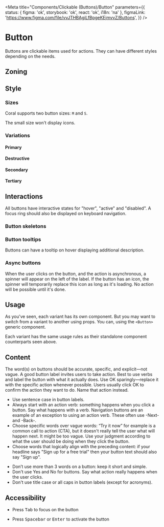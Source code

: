 
<Meta
	title="Components/Clickable (Buttons)/Button"
	parameters={{
		status: { figma: 'ok', storybook: 'ok', react: 'ok', i18n: 'na' },
		figmaLink: 'https://www.figma.com/file/vvJTHBAgiLfBpgeKEjmvvZ/Buttons',
	}}
/>

# Button

Buttons are clickable items used for actions. They can have different styles depending on the needs.

## Zoning

<FigmaImage
	src="https://www.figma.com/file/vvJTHBAgiLfBpgeKEjmvvZ/Buttons?node-id=2919%3A7371"
	alt="zoning image for buttons"
/>

## Style

### Sizes

Coral supports two button sizes: `M` and `S`.

The small size won't display icons.

### Variations

<FigmaImage
	src="https://www.figma.com/file/vvJTHBAgiLfBpgeKEjmvvZ/Buttons?node-id=3371%3A33589"
	alt="Buttons in all their variations"
/>

<Canvas withSource="closed">
	<Story story={Stories.Variations} />
</Canvas>

#### Primary

<Canvas withSource="closed">
	<Story story={Stories.PrimaryVariations} />
</Canvas>

<Canvas>
	<Story story={Stories.Primary} name="ButtonPrimary usage" />
</Canvas>

<ArgsTable story="ButtonPrimary usage" />

#### Destructive

<Canvas withSource="closed">
	<Story story={Stories.DestructiveVariations} />
</Canvas>

<Canvas>
	<Story story={Stories.Destructive} name="ButtonDestructive usage" />
</Canvas>

<ArgsTable story="ButtonDestructive usage" />

#### Secondary

<Canvas withSource="closed">
	<Story story={Stories.SecondaryVariations} />
</Canvas>

<Canvas>
	<Story story={Stories.Secondary} name="ButtonSecondary usage" />
</Canvas>

<ArgsTable story="ButtonSecondary usage" />

#### Tertiary

<Canvas withSource="closed">
	<Story story={Stories.TertiaryVariations} />
</Canvas>

<Canvas>
	<Story story={Stories.Tertiary} name="ButtonTertiary usage" />
</Canvas>

<ArgsTable story="ButtonTertiary usage" />

## Interactions

All buttons have interactive states for "hover", "active" and "disabled". A focus ring should also be displayed on keyboard navigation.

### Button skeletons

<Canvas>
	<Story story={Stories.SkeletonButton} />
	<Story story={Stories.SkeletonButtonSmall} />
	<Story story={Stories.SkeletonButtonIcon} />
</Canvas>

### Button tooltips

Buttons can have a tooltip on hover displaying additional description.

<Canvas>
	<Story story={Stories.TooltipButton} />
</Canvas>

### Async buttons

When the user clicks on the button, and the action is asynchronous, a spinner will appear on the left of the label.
If the button has an icon, the spinner will temporarily replace this icon as long as it's loading.
No action will be possible until it's done.

<Canvas>
	<Story story={Stories.Loading} />
</Canvas>

## Usage

As you've seen, each variant has its own component. But you may want to switch from a variant to another using props.
You can, using the `<Button>` generic component.

<Canvas>
	<Story story={Stories.VariantComponent} />
</Canvas>

Each variant has the same usage rules as their standalone component counterparts seen above.

## Content

The word(s) on buttons should be accurate, specific, and explicit—not vague.
A good button label invites users to take action.
Best to use verbs and label the button with what it actually does.
Use OK sparingly—replace it with the specific action whenever possible.
Users usually click OK to confirm the action they want to do.
Name that action instead.

<Use>
	<Use.Do>
		<ul>
			<li>Use sentence case in button labels.</li>
			<li>
				Always start with an action verb: something happens when you click a button. Say what
				happens with a verb. Navigation buttons are an example of an exception to using an action
				verb. These often use -Next- and -Back-.
			</li>
			<li>
				Choose specific words over vague words: “Try it now” for example is a common call to action
				(CTA), but it doesn't really tell the user what will happen next. It might be too vague. Use
				your judgment according to what the user should be doing when they click the button.
			</li>
			<li>
				Choose words that logically align with the preceding content: if your headline says "Sign up
				for a free trial" then your button text should also say "Sign up".
			</li>
		</ul>
	</Use.Do>
	<Use.Dont>
		<ul>
			<li>Don’t use more than 3 words on a button: keep it short and simple.</li>
			<li>
				Don't use Yes and No for buttons. Say what action really happens when the user clicks.
			</li>
			<li>Don't use title case or all caps in button labels (except for acronyms).</li>
		</ul>
	</Use.Dont>
</Use>

## Accessibility

- Press <kbd>Tab</kbd> to focus on the button

- Press <kbd>Spacebar</kbd> or <kbd>Enter</kbd> to activate the button
